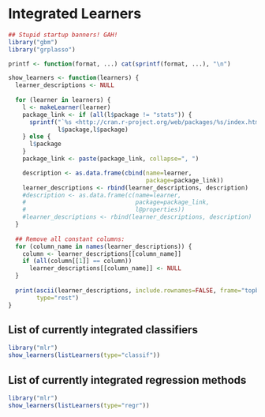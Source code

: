 Integrated Learners
===================

```r
## Stupid startup banners! GAH!
library("gbm")
library("grplasso")

printf <- function(format, ...) cat(sprintf(format, ...), "\n")

show_learners <- function(learners) {
  learner_descriptions <- NULL
  
  for (learner in learners) {
    l <- makeLearner(learner)
    package_link <- if (all(l$package != "stats")) {
      sprintf("`%s <http://cran.r-project.org/web/packages/%s/index.html>`_",
              l$package,l$package)
    } else {
      l$package
    }
    package_link <- paste(package_link, collapse=", ")

    description <- as.data.frame(cbind(name=learner, 
                                       package=package_link))
    learner_descriptions <- rbind(learner_descriptions, description)
    #description <- as.data.frame(c(name=learner, 
    #                               package=package_link, 
    #                               l@properties))
    #learner_descriptions <- rbind(learner_descriptions, description)
  }
  
  ## Remove all constant columns:
  for (column_name in names(learner_descriptions)) {
    column <- learner_descriptions[[column_name]]
    if (all(column[[1]] == column)) 
      learner_descriptions[[column_name]] <- NULL
  }
  
  print(ascii(learner_descriptions, include.rownames=FALSE, frame="topbot"), 
        type="rest")
}
```

List of currently integrated classifiers
----------------------------------------

```r
library("mlr")
show_learners(listLearners(type="classif"))
``` 

List of currently integrated regression methods
-----------------------------------------------

```r
library("mlr")
show_learners(listLearners(type="regr"))
``` 
